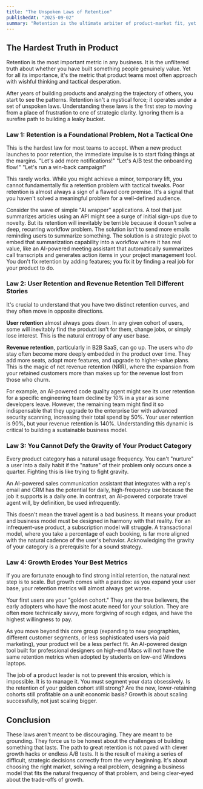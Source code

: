 ```yaml
---
title: "The Unspoken Laws of Retention"
publishedAt: "2025-09-02"
summary: "Retention is the ultimate arbiter of product-market fit, yet it's widely misunderstood. After years of analyzing products, I've come to see that retention follows a few predictable, and often brutal, laws."
---
```


## The Hardest Truth in Product

Retention is the most important metric in any business. It is the unfiltered truth about whether you have built something people genuinely value. Yet for all its importance, it's the metric that product teams most often approach with wishful thinking and tactical desperation.

After years of building products and analyzing the trajectory of others, you start to see the patterns. Retention isn't a mystical force; it operates under a set of unspoken laws. Understanding these laws is the first step to moving from a place of frustration to one of strategic clarity. Ignoring them is a surefire path to building a leaky bucket.

### Law 1: Retention is a Foundational Problem, Not a Tactical One

This is the hardest law for most teams to accept. When a new product launches to poor retention, the immediate impulse is to start fixing things at the margins. "Let's add more notifications!" "Let's A/B test the onboarding flow!" "Let's run a win-back campaign!"

This rarely works. While you might achieve a minor, temporary lift, you cannot fundamentally fix a retention problem with tactical tweaks. Poor retention is almost always a sign of a flawed core premise. It's a signal that you haven't solved a meaningful problem for a well-defined audience.

Consider the wave of simple "AI wrapper" applications. A tool that just summarizes articles using an API might see a surge of initial sign-ups due to novelty. But its retention will inevitably be terrible because it doesn't solve a deep, recurring workflow problem. The solution isn't to send more emails reminding users to summarize something. The solution is a strategic pivot to embed that summarization capability into a workflow where it has real value, like an AI-powered meeting assistant that automatically summarizes call transcripts and generates action items in your project management tool. You don't fix retention by adding features; you fix it by finding a real job for your product to do.

### Law 2: User Retention and Revenue Retention Tell Different Stories

It's crucial to understand that you have two distinct retention curves, and they often move in opposite directions.

**User retention** almost always goes down. In any given cohort of users, some will inevitably find the product isn't for them, change jobs, or simply lose interest. This is the natural entropy of any user base.

**Revenue retention**, particularly in B2B SaaS, can go up. The users who *do* stay often become more deeply embedded in the product over time. They add more seats, adopt more features, and upgrade to higher-value plans. This is the magic of net revenue retention (NRR), where the expansion from your retained customers more than makes up for the revenue lost from those who churn.

For example, an AI-powered code quality agent might see its user retention for a specific engineering team decline by 10% in a year as some developers leave. However, the remaining team might find it so indispensable that they upgrade to the enterprise tier with advanced security scanning, increasing their total spend by 50%. Your user retention is 90%, but your revenue retention is 140%. Understanding this dynamic is critical to building a sustainable business model.

### Law 3: You Cannot Defy the Gravity of Your Product Category

Every product category has a natural usage frequency. You can't "nurture" a user into a daily habit if the "nature" of their problem only occurs once a quarter. Fighting this is like trying to fight gravity.

An AI-powered sales communication assistant that integrates with a rep's email and CRM has the potential for daily, high-frequency use because the job it supports is a daily one. In contrast, an AI-powered corporate travel agent will, by definition, be used infrequently.

This doesn't mean the travel agent is a bad business. It means your product and business model must be designed in harmony with that reality. For an infrequent-use product, a subscription model will struggle. A transactional model, where you take a percentage of each booking, is far more aligned with the natural cadence of the user's behavior. Acknowledging the gravity of your category is a prerequisite for a sound strategy.

### Law 4: Growth Erodes Your Best Metrics

If you are fortunate enough to find strong initial retention, the natural next step is to scale. But growth comes with a paradox: as you expand your user base, your retention metrics will almost always get worse.

Your first users are your "golden cohort." They are the true believers, the early adopters who have the most acute need for your solution. They are often more technically savvy, more forgiving of rough edges, and have the highest willingness to pay.

As you move beyond this core group (expanding to new geographies, different customer segments, or less sophisticated users via paid marketing), your product will be a less perfect fit. An AI-powered design tool built for professional designers on high-end Macs will not have the same retention metrics when adopted by students on low-end Windows laptops.

The job of a product leader is not to prevent this erosion, which is impossible. It is to manage it. You must segment your data obsessively. Is the retention of your golden cohort still strong? Are the new, lower-retaining cohorts still profitable on a unit economic basis? Growth is about scaling successfully, not just scaling bigger.

## Conclusion

These laws aren't meant to be discouraging. They are meant to be grounding. They force us to be honest about the challenges of building something that lasts. The path to great retention is not paved with clever growth hacks or endless A/B tests. It is the result of making a series of difficult, strategic decisions correctly from the very beginning. It's about choosing the right market, solving a real problem, designing a business model that fits the natural frequency of that problem, and being clear-eyed about the trade-offs of growth.